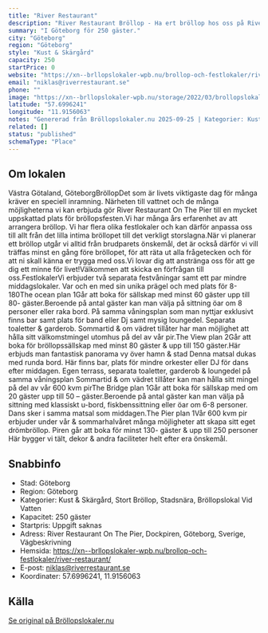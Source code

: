 ```yaml
---
title: "River Restaurant"
description: "River Restaurant Bröllop - Ha ert bröllop hos oss på River Restaurant. Se vår fina Bröllopslokal. Skicka gärna en förfrågan så hjälper vi Er!"
summary: "I Göteborg för 250 gäster."
city: "Göteborg"
region: "Göteborg"
style: "Kust & Skärgård"
capacity: 250
startPrice: 0
website: "https://xn--brllopslokaler-wpb.nu/brollop-och-festlokaler/river-restaurant/"
email: "niklas@riverrestaurant.se"
phone: ""
image: "https://xn--brllopslokaler-wpb.nu/storage/2022/03/brollopslokal-goteborg-river-brollop-festlokal-visningsbild.webp"
latitude: "57.6996241"
longitude: "11.9156063"
notes: "Genererad från Bröllopslokaler.nu 2025-09-25 | Kategorier: Kust & Skärgård, Stort Bröllop, Stadsnära, Bröllopslokal Vid Vatten"
related: []
status: "published"
schemaType: "Place"
---
```


## Om lokalen

Västra Götaland, GöteborgBröllopDet som är livets viktigaste dag för många kräver en speciell inramning. Närheten till vattnet och de många möjligheterna vi kan erbjuda gör River Restaurant On The Pier till en mycket uppskattad plats för bröllopsfesten.Vi har många års erfarenhet av att arrangera bröllop. Vi har flera olika festlokaler och kan därför anpassa oss till allt från det lilla intima bröllopet till det verkligt storslagna.När vi planerar ett bröllop utgår vi alltid från brudparets önskemål, det är också därför vi vill träffas minst en gång före bröllopet, för att räta ut alla frågetecken och för att ni skall känna er trygga med oss.Vi lovar dig att anstränga oss för att ge dig ett minne för livet!Välkommen att skicka en förfrågan till oss.FestlokalerVi erbjuder två separata festvåningar samt ett par mindre middagslokaler. Var och en med sin unika prägel och med plats för 8-180The ocean plan 1Går att boka för sällskap med minst 60 gäster upp till 80- gäster.Beroende på antal gäster kan man välja på sittning öar om 8 personer eller raka bord. På samma våningsplan som man nyttjar exklusivt finns bar samt plats för band eller Dj samt mysig loungedel. Separata toaletter & garderob. Sommartid & om vädret tillåter har man möjlighet att hålla sitt välkomstmingel utomhus på del av vår pir.The View plan 2Går att boka för bröllopssällskap med minst 80 gäster & upp till 150 gäster.Här erbjuds man fantastisk panorama vy över hamn & stad Denna matsal dukas med runda bord. Här finns bar, plats för mindre orkester eller DJ för dans efter middagen. Egen terrass, separata toaletter, garderob & loungedel på samma våningsplan Sommartid & om vädret tillåter kan man hålla sitt mingel på del av vår 600 kvm pirThe Bridge plan 1Går att boka för sällskap med om 20 gäster upp till 50 – gäster.Beroende på antal gäster kan man välja på sittning med klassiskt u-bord, fiskbenssittning eller öar om 6-8 personer. Dans sker i samma matsal som middagen.The Pier plan 1Vår 600 kvm pir erbjuder under vår & sommarhalvåret många möjligheter att skapa sitt eget drömbröllop. Piren går att boka för minst 130- gäster & upp till 250 personer Här bygger vi tält, dekor & andra faciliteter helt efter era önskemål.

## Snabbinfo

- Stad: Göteborg
- Region: Göteborg
- Kategorier: Kust & Skärgård, Stort Bröllop, Stadsnära, Bröllopslokal Vid Vatten
- Kapacitet: 250 gäster
- Startpris: Uppgift saknas
- Adress: River Restaurant On The Pier, Dockpiren, Göteborg, Sverige, Vägbeskrivning
- Hemsida: https://xn--brllopslokaler-wpb.nu/brollop-och-festlokaler/river-restaurant/
- E-post: niklas@riverrestaurant.se
- Koordinater: 57.6996241, 11.9156063

## Källa

[Se original på Bröllopslokaler.nu](https://xn--brllopslokaler-wpb.nu/brollop-och-festlokaler/river-restaurant/)
